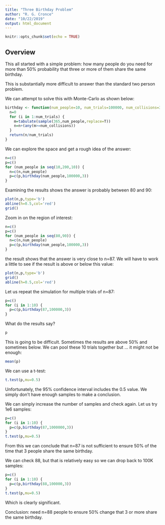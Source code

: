 ```yaml
---
title: "Three Birthday Problem"
author: "R. G. Cronce"
date: "10/22/2019"
output: html_document
---
```


```r
knitr::opts_chunk$set(echo = TRUE)
```

## Overview

This all started with a simple problem: how many people do you need for more than 50% probability that three or more of them share the same birthday.

This is substantially more difficult to answer than the standard two person problem.

We can attempt to solve this with Monte-Carlo as shown below:

```r
birthday <- function(num_people=10, num_trials=100000, num_collisions=3) {
  n=0
  for (i in 1:num_trials) {
    m=tabulate(sample(365,num_people,replace=T))
    n=n+(any(m>=num_collisions))
  }
  return(n/num_trials)
}
```

We can explore the space and get a rough idea of the answer:

```r
n=c()
p=c()
for (num_people in seq(10,200,10)) {
  n=c(n,num_people)
  p=c(p,birthday(num_people,100000,3))
}
```


Examining the results shows the answer is probably between 80 and 90:

```r
plot(n,p,type='b')
abline(h=0.5,col='red')
grid()
```

Zoom in on the region of interest:

```r
n=c()
p=c()
for (num_people in seq(80,90)) {
  n=c(n,num_people)
  p=c(p,birthday(num_people,100000,3))
}

```

the result shows that the answer is very close to n=87.  We will have to work a little to see
if the result is above or below this value:

```r
plot(n,p,type='b')
grid()
abline(h=0.5,col='red')
```

Let us repeat the simulation for multiple trials of n=87:

```r
p=c()
for (i in 1:10) {
  p=c(p,birthday(87,100000,3))
}
```

What do the results say?

```r
p
```

This is going to be difficult.  Sometimes the results are above 50% and sometimes below.
We can pool these 10 trials together but ... it might not be enough:

```r
mean(p)
```

We can use a t-test:

```r
t.test(p,mu=0.5)
```

Unfortunately, the 95% confidence interval includes the 0.5 value.  We simply don't have enough
samples to make a conclusion.

We can simply increase the number of samples and check again.  Let us try 1e6 samples:

```r
p=c()
for (i in 1:10) {
  p=c(p,birthday(87,1000000,3))
}
t.test(p,mu=0.5)
```

From this we can conclude that n=87 is not sufficient to ensure 50% of the time that 3 people share the same birthday.

We can check 88, but that is relatively easy so we can drop back to 100K samples:

```r
p=c()
for (i in 1:10) {
  p=c(p,birthday(88,100000,3))
}
t.test(p,mu=0.5)
```

Which is clearly significant.

Conclusion: need n=88 people to ensure 50% change that 3 or more share the same birthday.

